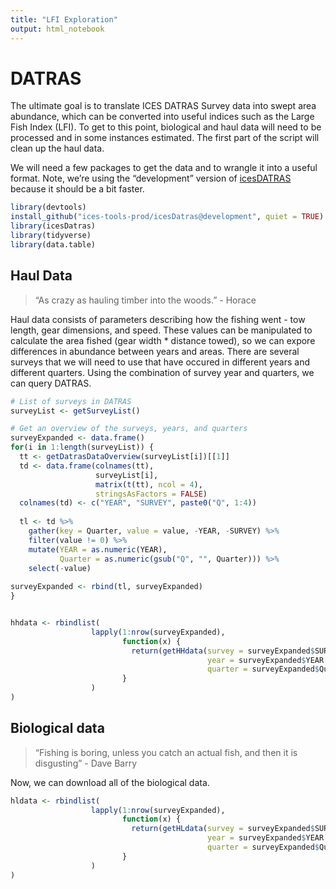 ```yaml
---
title: "LFI Exploration"
output: html_notebook
---
```

# DATRAS

The ultimate goal is to translate ICES DATRAS Survey data into swept area abundance, which can be converted into useful indices such as the Large Fish Index (LFI). To get to this point, biological and haul data will need to be processed and in some instances estimated. The first part of the script will clean up the haul data.


We will need a few packages to get the data and to wrangle it into a useful format. Note, we're using the "development" version of [icesDATRAS](https://github.com/ices-tools-prod/icesDatras/tree/development) because it should be a bit faster. 

```r
library(devtools)
install_github("ices-tools-prod/icesDatras@development", quiet = TRUE)
library(icesDatras)
library(tidyverse)
library(data.table)
```


## Haul Data
> "As crazy as hauling timber into the woods." - Horace

Haul data consists of parameters describing how the fishing went - tow length, gear dimensions, and speed. These values can be manipulated to calculate the area fished (gear width * distance towed), so we can expore differences in abundance between years and areas. There are several surveys that we will need to use that have occured in different years and different quarters. Using the combination of survey year and quarters, we can query DATRAS.

```r
# List of surveys in DATRAS
surveyList <- getSurveyList()

# Get an overview of the surveys, years, and quarters
surveyExpanded <- data.frame()
for(i in 1:length(surveyList)) {
  tt <- getDatrasDataOverview(surveyList[i])[[1]]
  td <- data.frame(colnames(tt),
                   surveyList[i],
                   matrix(t(tt), ncol = 4),
                   stringsAsFactors = FALSE)
  colnames(td) <- c("YEAR", "SURVEY", paste0("Q", 1:4))
  
  tl <- td %>%
    gather(key = Quarter, value = value, -YEAR, -SURVEY) %>%
    filter(value != 0) %>%
    mutate(YEAR = as.numeric(YEAR),
           Quarter = as.numeric(gsub("Q", "", Quarter))) %>%
    select(-value)
  
surveyExpanded <- rbind(tl, surveyExpanded) 
}


hhdata <- rbindlist(
                  lapply(1:nrow(surveyExpanded),
                         function(x) {
                           return(getHHdata(survey = surveyExpanded$SURVEY[x],
                                            year = surveyExpanded$YEAR[x],
                                            quarter = surveyExpanded$Quarter[x]))
                         }
                  )
)
```



## Biological data

> "Fishing is boring, unless you catch an actual fish, and then it is disgusting" - Dave Barry

Now, we can download all of the biological data.

```r

hldata <- rbindlist( 
                  lapply(1:nrow(surveyExpanded),
                         function(x) {
                           return(getHLdata(survey = surveyExpanded$SURVEY[x],
                                            year = surveyExpanded$YEAR[x],
                                            quarter = surveyExpanded$Quarter[x]))
                         }
                  )
)
```


